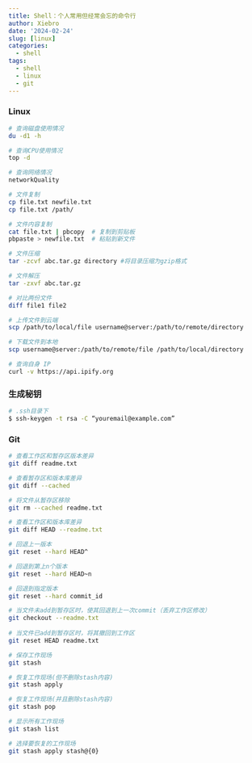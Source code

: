 ```yaml
---
title: Shell：个人常用但经常会忘的命令行
author: Xiebro
date: '2024-02-24'
slug: [linux]
categories:
  - shell
tags:
  - shell
  - linux
  - git
---
```


### Linux
```bash
# 查询磁盘使用情况
du -d1 -h

# 查询CPU使用情况
top -d

# 查询网络情况
networkQuality

# 文件复制
cp file.txt newfile.txt
cp file.txt /path/

# 文件内容复制
cat file.txt | pbcopy  # 复制到剪贴板
pbpaste > newfile.txt  # 粘贴到新文件 

# 文件压缩
tar -zcvf abc.tar.gz directory #将目录压缩为gzip格式

# 文件解压
tar -zxvf abc.tar.gz 

# 对比两份文件
diff file1 file2

# 上传文件到云端
scp /path/to/local/file username@server:/path/to/remote/directory

# 下载文件到本地
scp username@server:/path/to/remote/file /path/to/local/directory

# 查询自身 IP
curl -v https://api.ipify.org  
```

### 生成秘钥
```bash
# .ssh目录下
$ ssh-keygen -t rsa -C “youremail@example.com” 
```

### Git
```bash
# 查看工作区和暂存区版本差异
git diff readme.txt 

# 查看暂存区和版本库差异
git diff --cached 

# 将文件从暂存区移除
git rm --cached readme.txt

# 查看工作区和版本库差异
git diff HEAD --readme.txt 

# 回退上一版本
git reset --hard HEAD^

# 回退到第上n个版本
git reset --hard HEAD~n

# 回退到指定版本
git reset --hard commit_id

# 当文件未add到暂存区时，使其回退到上一次commit（丢弃工作区修改）
git checkout --readme.txt
 
# 当文件已add到暂存区时，将其撤回到工作区
git reset HEAD readme.txt

# 保存工作现场
git stash

# 恢复工作现场(但不删除stash内容)
git stash apply

# 恢复工作现场(并且删除stash内容)
git stash pop

# 显示所有工作现场
git stash list

# 选择要恢复的工作现场
git stash apply stash@{0}

```

